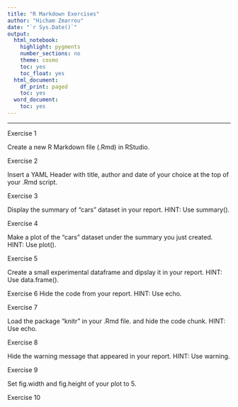 ```yaml
---
title: "R Markdown Exercises"
author: "Hicham Zmarrou"
date: "`r Sys.Date()`"
output:
  html_notebook:
    highlight: pygments
    number_sections: no
    theme: cosmo
    toc: yes
    toc_float: yes
  html_document:
    df_print: paged
    toc: yes
  word_document:
    toc: yes
---
```

___________________________________________________________________________________________________________

Exercise 1

Create a new R Markdown file (.Rmd) in RStudio.

Exercise 2

Insert a YAML Header with title, author and date of your choice at the top of your .Rmd script.

Exercise 3

Display the summary of "cars" dataset in your report. HINT: Use summary().

Exercise 4

Make a plot of the "cars" dataset under the summary you just created. HINT: Use plot().

Exercise 5

Create a small experimental dataframe and dipslay it in your report. HINT: Use data.frame().


Exercise 6
Hide the code from your report. HINT: Use echo.

Exercise 7

Load the package "knitr" in your .Rmd file. and hide the code chunk. HINT: Use echo.

Exercise 8

Hide the warning message that appeared in your report. HINT: Use warning.

Exercise 9

 
Set fig.width and fig.height of your plot to 5.

Exercise 10
